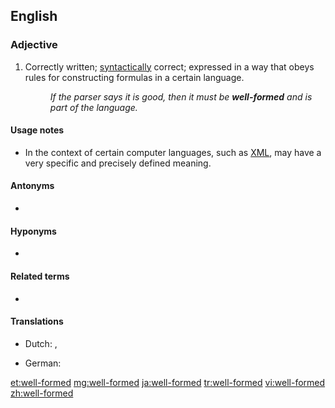 {{also|wellformed}}
==English==

===Adjective===
{{en-adj|head=[[well]]-[[formed]]|-}}

# {{lb|en|linguistics|computing}} Correctly written; [[syntactically]] correct; expressed in a way that obeys rules for constructing formulas in a certain language.
#: ''If the parser says it is good, then it must be '''well-formed''' and is part of the language.''

====Usage notes====
* In the context of certain computer languages, such as [[XML]], {{term||well-formed}} may have a very specific and precisely defined meaning.

====Antonyms====
* {{l|en|ill-formed}}

====Hyponyms====
* {{l|en|formed}}

====Related terms====
* {{l|en|well-formed formula}}

====Translations====
{{trans-top|syntactically correct}}
* Dutch: {{t|nl|welgevormd}}, {{t+|nl|goed}} {{t+|nl|gevormd}}
{{trans-mid}}
* German: {{t+|de|wohlgeformt}}
{{trans-bottom}}

[[et:well-formed]]
[[mg:well-formed]]
[[ja:well-formed]]
[[tr:well-formed]]
[[vi:well-formed]]
[[zh:well-formed]]